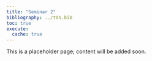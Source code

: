 ```yaml
---
title: "Seminar 2"
bibliography: ../tds.bib
toc: true
execute: 
  cache: true
---
```

This is a placeholder page; content will be added soon.


